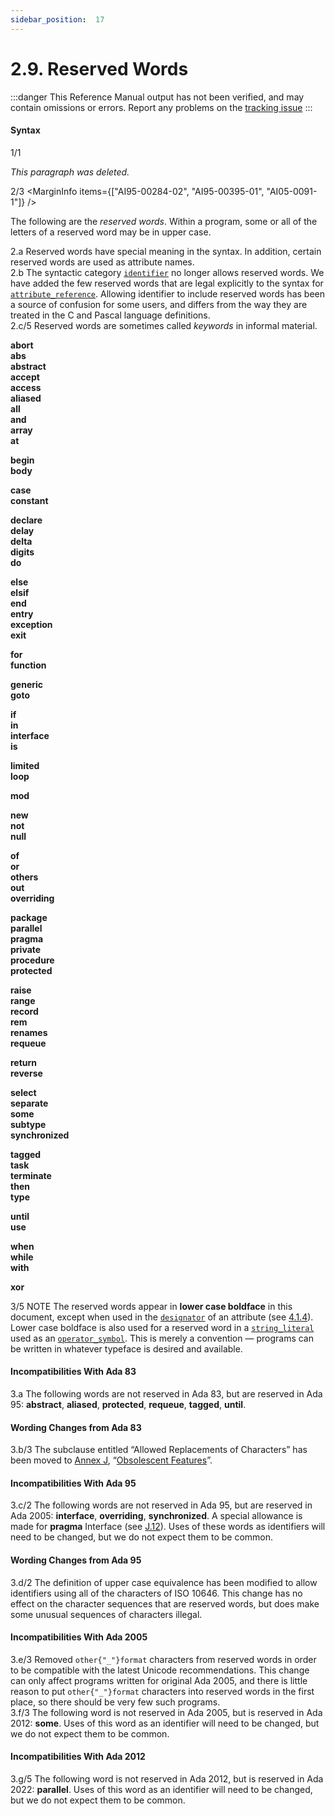 ```yaml
---
sidebar_position:  17
---
```


# 2.9. Reserved Words

:::danger
This Reference Manual output has not been verified,
and may contain omissions or errors.
Report any problems on the [tracking issue](https://github.com/ada-lang-io/ada-lang-io/issues/20)
:::



#### Syntax

<MarginText>1/1</MarginText>
<p class="Indented2"><i>This paragraph was deleted.</i><br /></p>

<MarginText>2/3</MarginText>
<MarginInfo items={["AI95-00284-02", "AI95-00395-01", "AI05-0091-1"]} />
<p class="Indented2">The following are the <i>reserved words</i>. Within a program, some or all of the letters of a reserved word may be in upper case. <br /></p>

<AnnotatedOnly>
<MarginText>2.a</MarginText>
<Admonition type="aarm" aarm="discussion">
<b></b>Reserved words have special meaning in the syntax. In addition, certain reserved words are used as attribute names.<br />
</Admonition>
</AnnotatedOnly>

<AnnotatedOnly>
<MarginText>2.b</MarginText>
<Admonition type="aarm" aarm="note">
The syntactic category <code><a href="/docs/arm/AA-2/AA-2.3#S0002">identifier</a></code> no longer allows reserved words. We have added the few reserved words that are legal explicitly to the syntax for <code><a href="/docs/arm/AA-4/AA-4.1#S0100">attribute_reference</a></code>. Allowing identifier to include reserved words has been a source of confusion for some users, and differs from the way they are treated in the C and Pascal language definitions.<br />
</Admonition>
</AnnotatedOnly>

<AnnotatedOnly>
<MarginText>2.c/5</MarginText>
<MarginInfo items={["AI12-0005-1"]} />
<Admonition type="aarm" aarm="note">
Reserved words are sometimes called <i>keywords</i>  in informal material. <br />
</Admonition>
</AnnotatedOnly>

<p class="Indented4"><b>abort</b><br /><b>abs</b><br /><b>abstract</b><br /><b>accept</b><br /><b>access</b><br /><b>aliased</b><br /><b>all</b><br /><b>and</b><br /><b>array</b><br /><b>at</b><br /></p>

<p class="Indented4"><b>begin</b><br /><b>body</b><br /></p>

<p class="Indented4"><b>case</b><br /><b>constant</b><br /></p>

<p class="Indented4"><b>declare</b><br /><b>delay</b><br /><b>delta</b><br /><b>digits</b><br /><b>do</b><br /></p>

<p class="Indented4"><b>else</b><br /><b>elsif</b><br /><b>end</b><br /><b>entry</b><br /><b>exception</b><br /><b>exit</b><br /></p>

<p class="Indented4"><b>for</b><br /><b>function</b><br /></p>

<p class="Indented4"><b>generic</b><br /><b>goto</b><br /></p>

<p class="Indented4"><b>if</b><br /><b>in</b><br /><b>interface</b><br /><b>is</b><br /></p>

<p class="Indented4"><b>limited</b><br /><b>loop</b><br /></p>

<p class="Indented4"><b>mod</b><br /></p>

<p class="Indented4"><b>new</b><br /><b>not</b><br /><b>null</b><br /></p>

<p class="Indented4"><b>of</b><br /><b>or</b><br /><b>others</b><br /><b>out</b><br /><b>overriding</b><br /></p>

<p class="Indented4"><b>package</b><br /><b>parallel</b><br /><b>pragma</b><br /><b>private</b><br /><b>procedure</b><br /><b>protected</b><br /></p>

<p class="Indented4"><b>raise</b><br /><b>range</b><br /><b>record</b><br /><b>rem</b><br /><b>renames</b><br /><b>requeue</b><br /></p>

<p class="Indented4"><b>return</b><br /><b>reverse</b><br /></p>

<p class="Indented4"><b>select</b><br /><b>separate</b><br /><b>some</b><br /><b>subtype</b><br /><b>synchronized</b><br /></p>

<p class="Indented4"><b>tagged</b><br /><b>task</b><br /><b>terminate</b><br /><b>then</b><br /><b>type</b><br /></p>

<p class="Indented4"><b>until</b><br /><b>use</b><br /></p>

<p class="Indented4"><b>when</b><br /><b>while</b><br /><b>with</b><br /></p>

<p class="Indented4"><b>xor</b><br /></p>

<AnnotatedOnly>
<MarginText>3/5</MarginText>
<MarginInfo items={["AI12-0440-1"]} />
<Admonition type="aarm" aarm="note">
NOTE   The reserved words appear in <b>lower case boldface</b> in this document, except when used in the <code><a href="/docs/arm/AA-6/AA-6.1#S0199">designator</a></code> of an attribute (see <a href="/docs/arm/AA-4/AA-4.1#Subclause_4.1.4">4.1.4</a>). Lower case boldface is also used for a reserved word in a <code><a href="/docs/arm/AA-2/AA-2.6#S0016">string_literal</a></code> used as an <code><a href="/docs/arm/AA-6/AA-6.1#S0202">operator_symbol</a></code>. This is merely a convention &mdash; programs can be written in whatever typeface is desired and available. <br />
</Admonition>
</AnnotatedOnly>

<AnnotatedOnly>

#### Incompatibilities With Ada 83

</AnnotatedOnly>
<AnnotatedOnly>
<MarginText>3.a</MarginText>
<Admonition type="aarm" aarm="note">
The following words are not reserved in Ada 83, but are reserved in Ada 95: <b>abstract</b>, <b>aliased</b>, <b>protected</b>, <b>requeue</b>, <b>tagged</b>, <b>until</b>. <br />
</Admonition>
</AnnotatedOnly>

<AnnotatedOnly>

#### Wording Changes from Ada 83

</AnnotatedOnly>
<AnnotatedOnly>
<MarginText>3.b/3</MarginText>
<MarginInfo items={["AI05-0299-1"]} />
<Admonition type="aarm" aarm="note">
The subclause entitled &ldquo;Allowed Replacements of Characters&rdquo; has been moved to <a href="/docs/arm/AA-J/">Annex J</a>, &ldquo;<a href="/docs/arm/AA-J/">Obsolescent Features</a>&rdquo;. <br />
</Admonition>
</AnnotatedOnly>

<AnnotatedOnly>

#### Incompatibilities With Ada 95

</AnnotatedOnly>
<AnnotatedOnly>
<MarginText>3.c/2</MarginText>
<MarginInfo items={["AI95-00284-02"]} />
<Admonition type="aarm" aarm="note">
The following words are not reserved in Ada 95, but are reserved in Ada 2005: <b>interface</b>, <b>overriding</b>, <b>synchronized</b>. A special allowance is made for <b>pragma</b> Interface (see <a href="/docs/arm/AA-J/AA-J.12">J.12</a>). Uses of these words as identifiers will need to be changed, but we do not expect them to be common. <br />
</Admonition>
</AnnotatedOnly>

<AnnotatedOnly>

#### Wording Changes from Ada 95

</AnnotatedOnly>
<AnnotatedOnly>
<MarginText>3.d/2</MarginText>
<MarginInfo items={["AI95-00395-01"]} />
<Admonition type="aarm" aarm="note">
The definition of upper case equivalence has been modified to allow identifiers using all of the characters of ISO 10646. This change has no effect on the character sequences that are reserved words, but does make some unusual sequences of characters illegal. <br />
</Admonition>
</AnnotatedOnly>

<AnnotatedOnly>

#### Incompatibilities With Ada 2005

</AnnotatedOnly>
<AnnotatedOnly>
<MarginText>3.e/3</MarginText>
<MarginInfo items={["AI05-0091-1"]} />
<Admonition type="aarm" aarm="correction">
<b></b> Removed <code>other{"_"}format</code> characters from reserved words in order to be compatible with the latest Unicode recommendations. This change can only affect programs written for original Ada 2005, and there is little reason to put <code>other{"_"}format</code> characters into reserved words in the first place, so there should be very few such programs.<br />
</Admonition>
</AnnotatedOnly>

<AnnotatedOnly>
<MarginText>3.f/3</MarginText>
<MarginInfo items={["AI05-0176-1"]} />
<Admonition type="aarm" aarm="note">
The following word is not reserved in Ada 2005, but is reserved in Ada 2012: <b>some</b>. Uses of this word as an identifier will need to be changed, but we do not expect them to be common. <br />
</Admonition>
</AnnotatedOnly>

<AnnotatedOnly>

#### Incompatibilities With Ada 2012

</AnnotatedOnly>
<AnnotatedOnly>
<MarginText>3.g/5</MarginText>
<MarginInfo items={["AI12-0119-1"]} />
<Admonition type="aarm" aarm="note">
The following word is not reserved in Ada 2012, but is reserved in Ada 2022: <b>parallel</b>. Uses of this word as an identifier will need to be changed, but we do not expect them to be common. <br />
</Admonition>
</AnnotatedOnly>

